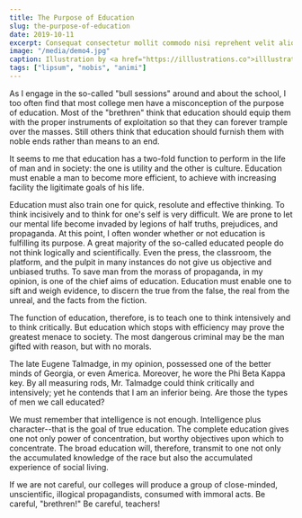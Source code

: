 ```yaml
---
title: The Purpose of Education
slug: the-purpose-of-education
date: 2019-10-11
excerpt: Consequat consectetur mollit commodo nisi reprehent velit aliqua quis nisi laborum. Nisi Lorem aliquip occaecat cillum sectetur cupidatat et duis commodo nisi reprehent.
image: "/media/demo4.jpg"
caption: Illustration by <a href="https://illlustrations.co">illlustrations.co!</a>
tags: ["lipsum", "nobis", "animi"]
---
```


As I engage in the so-called "bull sessions" around and about the school, I too often find that most college men have a misconception of the purpose of education. Most of the "brethren" think that education should equip them with the proper instruments of exploitation so that they can forever trample over the masses. Still others think that education should furnish them with noble ends rather than means to an end.

It seems to me that education has a two-fold function to perform in the life of man and in society: the one is utility and the other is culture. Education must enable a man to become more efficient, to achieve with increasing facility the ligitimate goals of his life.

Education must also train one for quick, resolute and effective thinking. To think incisively and to think for one's self is very difficult. We are prone to let our mental life become invaded by legions of half truths, prejudices, and propaganda. At this point, I often wonder whether or not education is fulfilling its purpose. A great majority of the so-called educated people do not think logically and scientifically. Even the press, the classroom, the platform, and the pulpit in many instances do not give us objective and unbiased truths. To save man from the morass of propaganda, in my opinion, is one of the chief aims of education. Education must enable one to sift and weigh evidence, to discern the true from the false, the real from the unreal, and the facts from the fiction.

The function of education, therefore, is to teach one to think intensively and to think critically. But education which stops with efficiency may prove the greatest menace to society. The most dangerous criminal may be the man gifted with reason, but with no morals.

The late Eugene Talmadge, in my opinion, possessed one of the better minds of Georgia, or even America. Moreover, he wore the Phi Beta Kappa key. By all measuring rods, Mr. Talmadge could think critically and intensively; yet he contends that I am an inferior being. Are those the types of men we call educated?

We must remember that intelligence is not enough. Intelligence plus character--that is the goal of true education. The complete education gives one not only power of concentration, but worthy objectives upon which to concentrate. The broad education will, therefore, transmit to one not only the accumulated knowledge of the race but also the accumulated experience of social living.

If we are not careful, our colleges will produce a group of close-minded, unscientific, illogical propagandists, consumed with immoral acts. Be careful, "brethren!" Be careful, teachers!
